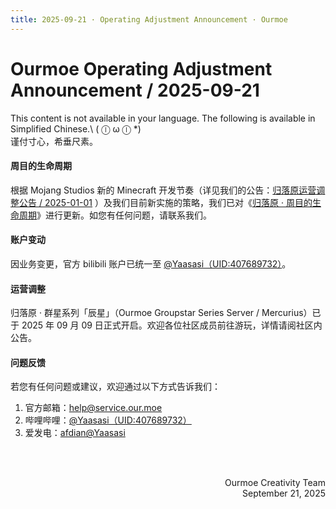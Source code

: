```yaml
---
title: 2025-09-21 · Operating Adjustment Announcement · Ourmoe
---
```




# Ourmoe Operating Adjustment Announcement / 2025-09-21

<Callout type="error" emoji="️🚫">
  This content is not available in your language. The following is available in Simplified Chinese.\
   ( ⓛ ω ⓛ &#42;)
</Callout>

<br/>
谨付寸心，希垂尺素。

#### 周目的生命周期

根据 Mojang Studios 新的 Minecraft 开发节奏（详见我们的公告：[归落原运营调整公告 / 2025-01-01](2025-01-01) ）及我们目前新实施的策略，我们已对《[归落原 · 周目的生命周期](../../docs/wiki/lifecycle_of_playthrough)》进行更新。如您有任何问题，请联系我们。


#### 账户变动

因业务变更，官方 bilibili 账户已统一至 [@Yaasasi（UID:407689732）](https://space.bilibili.com/407689732)。


#### 运营调整

归落原 · 群星系列「辰星」（Ourmoe Groupstar Series Server / Mercurius）已于 2025 年 09 月 09 日正式开启。欢迎各位社区成员前往游玩，详情请阅社区内公告。


#### 问题反馈

若您有任何问题或建议，欢迎通过以下方式告诉我们：

1. 官方邮箱：help@service.our.moe
2. 哔哩哔哩：[@Yaasasi（UID:407689732）](https://space.bilibili.com/407689732)
3. 爱发电：[afdian@Yaasasi](https://afdian.com/@Yaasasi)


<br /><br /><p align="right">Ourmoe Creativity Team<br />September 21, 2025</p>